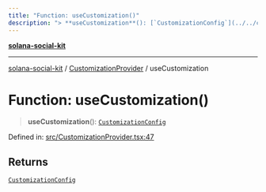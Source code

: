 ```yaml
---
title: "Function: useCustomization()"
description: "> **useCustomization**(): [`CustomizationConfig`](../../config/interfaces/CustomizationConfig.md)"
---
```


[**solana-social-kit**](../../README.mdx)

***

[solana-social-kit](../../README.mdx) / [CustomizationProvider](../README.mdx) / useCustomization

# Function: useCustomization()

> **useCustomization**(): [`CustomizationConfig`](../../config/interfaces/CustomizationConfig.mdx)

Defined in: [src/CustomizationProvider.tsx:47](https://github.com/SendArcade/solana-app-kit/blob/bd4b3556b8f469c27ebb06f4df65b3a36b43ba3b/src/CustomizationProvider.tsx#L47)

## Returns

[`CustomizationConfig`](../../config/interfaces/CustomizationConfig.mdx)
